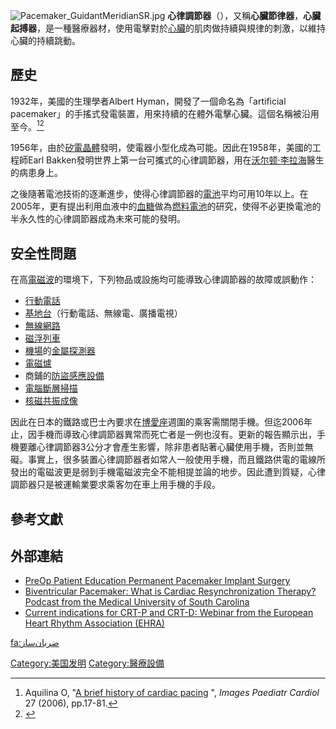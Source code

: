 {{noteTA
|1=zh-hant:心律調節器;zh-hans:心脏起搏器;
}}
{{expand|time=2010-11-14T05:43:05+00:00}}
{{expert|time=2010-11-14T05:43:05+00:00}}
{{medical}}
[[File:Pacemaker_GuidantMeridianSR.jpg|thumb]]
'''心律調節器'''（{{lang-en|Pacemaker、Artificial pacemaker}}），又稱'''心臟節律器'''，'''心臟起搏器'''，是一種醫療器材，使用電擊對於[[心臟|心臟]]的肌肉做持續與規律的刺激，以維持心臟的持續跳動。

== 歷史 ==
1932年，美國的生理學者Albert Hyman，開發了一個命名為「artificial pacemaker」的手搖式發電裝置，用來持續的在體外電擊心臟。這個名稱被沿用至今。<ref>Aquilina O, "[http://www.impaedcard.com/issue/issue27/aquilinao2/AquilinaO.htm A brief history of cardiac pacing] {{webarchive|url=https://web.archive.org/web/20070517083733/http://www.impaedcard.com/issue/Issue27/aquilinao2/AquilinaO.htm |date=2007-05-17 }}", ''Images Paediatr Cardiol'' 27 (2006), pp.17-81.</ref><ref>{{cite journal |author=Furman S, Szarka G, Layvand D |title=Reconstruction of Hyman's second pacemaker |journal=Pacing Clin Electrophysiol |volume=28 |issue=5 |pages=446–53 |year=2005 |pmid=15869680 |doi=10.1111/j.1540-8159.2005.09542.x |url=http://www.blackwell-synergy.com/openurl?genre=article&sid=nlm:pubmed&issn=0147-8389&date=2005&volume=28&issue=5&spage=446 }}{{dead link|date=2018年2月 |bot=InternetArchiveBot |fix-attempted=yes }}</ref>

1956年，由於[[電晶體|矽電晶體]]發明，使電器小型化成為可能。因此在1958年，美國的工程師Earl Bakken發明世界上第一台可攜式的心律調節器，用在[[沃尔顿·李拉海|沃尔顿·李拉海]]醫生的病患身上。

之後隨著電池技術的逐漸進步，使得心律調節器的[[電池|電池]]平均可用10年以上。在2005年，更有提出利用血液中的[[血糖|血糖]]做為[[燃料電池|燃料電池]]的研究，使得不必更換電池的半永久性的心律調節器成為未來可能的發明。

==安全性問題==
{{or1}}
在高[[電磁波|電磁波]]的環境下，下列物品或設施均可能導致心律調節器的故障或誤動作：
*[[行動電話|行動電話]]
*[[基地台|基地台]]（行動電話、無線電、廣播電視）
*[[無線網路|無線網路]]
*[[磁浮列車|磁浮列車]]
*[[機場|機場]]的[[金屬探測器|金屬探測器]]
*[[電磁爐|電磁爐]]
*商鋪的[[防盜感應設備|防盜感應設備]]
*[[電腦斷層掃描|電腦斷層掃描]]
*[[核磁共振成像|核磁共振成像]]
因此在日本的鐵路或巴士內要求在[[博愛座|博愛座]]週圍的乘客需關閉手機。但迄2006年止，因手機而導致心律調節器異常而死亡者是一例也沒有。更新的報告顯示出，手機要離心律調節器3公分才會產生影響，除非患者貼著心臟使用手機，否則並無礙。事實上，很多裝置心律調節器者如常人一般使用手機，而且鐵路供電的電線所發出的電磁波更是弱到手機電磁波完全不能相提並論的地步。因此遭到質疑，心律調節器只是被運輸業要求乘客勿在車上用手機的手段。

==參考文獻==
{{reflist|2}}

==外部連結==
* [http://www.youtube.com/watch?v=UdaTqPSO3Rs PreOp Patient Education Permanent Pacemaker Implant Surgery]
* [https://archive.is/20121205234500/http://www.muschealth.com/multimedia/Podcasts/displayPod.aspx?podid=293&autostart=false&groupid=6 Biventricular Pacemaker: What is Cardiac Resynchronization Therapy? Podcast from the Medical University of South Carolina]
* [https://web.archive.org/web/20100925001511/http://escardio.org/communities/EHRA/education/webinars/Pages/welcome.aspx Current indications for CRT-P and CRT-D: Webinar from the European Heart Rhythm Association (EHRA)]


[[fa:ضربان‌ساز|fa:ضربان‌ساز]]


{{Authority control}}
[[Category:美国发明|Category:美国发明]]
[[Category:醫療設備|Category:醫療設備]]